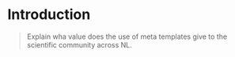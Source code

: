 # Introduction

> Explain wha value does the use of meta templates give to the scientific community across NL.
